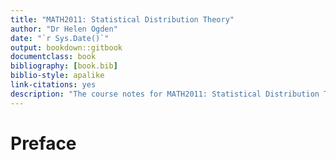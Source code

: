 ```yaml
--- 
title: "MATH2011: Statistical Distribution Theory"
author: "Dr Helen Ogden"
date: "`r Sys.Date()`"
output: bookdown::gitbook
documentclass: book
bibliography: [book.bib]
biblio-style: apalike
link-citations: yes
description: "The course notes for MATH2011: Statistical Distribution Theory."
---
```


# Preface
